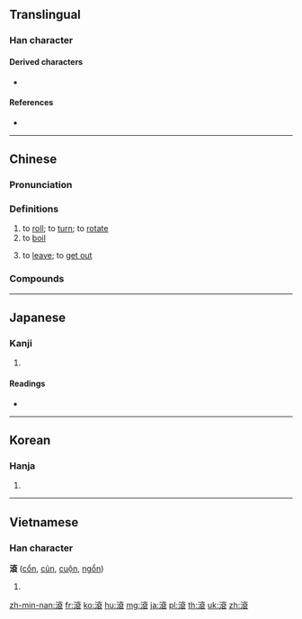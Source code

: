 {{character info/new}}
{{also|滚}}
==Translingual==

===Han character===
{{Han char|rn=85|rad=水|as=11|sn=14|four=30132|canj=EYCV|ids=⿰氵袞}}

====Derived characters====
* {{l|mul|𡁺}}

====References====
* {{Han ref|kx=0644.170|dkj=18098|dj=1052.020|hdz=31705.040|uh=6EFE|ud=28414|bh=BA75|bd=47733}}

----

==Chinese==
{{zh-forms|s=滚}}

===Pronunciation===
{{zh-pron
|m=gǔn
|c=gwan2
|h=pfs=kún
|md=
|mn=kún
|w=
|mc=y
|oc=y
|ma=Zh-gun.ogg
|mna=Taiwanese-Tone_2.ogg
|cat=v
}}

===Definitions===
{{zh-hanzi}}

# to [[roll]]; to [[turn]]; to [[rotate]]
# to [[boil]]
#: {{zh-x|滾水|boiling water|C}}
# {{lb|zh|derogatory}} to [[leave]]; to [[get out]]
#: {{zh-x|你 給 我 滾！|Get out of my face!}}

===Compounds===
{{zh-der|滾邊|滾齒機|滾存|滾打|滾蛋|滾刀|滾刀肉|滾動|滾動摩擦|滾動軸承|滾翻|滾肥|滾沸|滾槓|滾瓜爛熟|滾瓜溜圓|滾瓜流油|滾滾|滾開|滾雷|滾輪|滾熱|滾水|滾水壩|滾湯|滾淌|滾燙|滾筒|滾雪球|滾圓|滾針軸承|滾珠|滾珠軸承|滾柱軸承|圓滾滾|後滾翻|強強滾|屎滾尿流|屁滾尿流|尿流屁滾|利上滾利|撒潑打滾|滾調|滾出去|滾肚|拾頭打滾|滾球兒|滾白水|滾奏法|熱滾滾|滾利|滾馳|滾兒|滾地球|滾子|滾來滾去|滾滾紅塵|滾滾蹡蹡|搖滾|洪波滾雪|打滾|搖滾樂|打滾撒潑|滾肚索|滾刀筋|滾車轍的|滾起來|滾落|滾翻運動|滾白|滾瓜兒|滾唱|滾鞍|泡滾|撲交打滾|黃塵滾滾|連爬帶滾|粗滾滾|鑲滾|翻滾滾|驢打滾|驢打滾兒|翻滾}}

----

==Japanese==

===Kanji===
{{ja-kanji|grade=|rs=水11}}

# {{defn|lang=ja|sort=水11}}

====Readings====
* {{ja-readings|on=[[こん]] (kon)|kun=[[たぎる]] (tagiru)}}

----

==Korean==

===Hanja===
{{ko-hanja|hangeul=곤|eumhun=|rv=gon|mr=kon|y=kon}}

# {{defn|lang=ko|sort=水11}}

----

==Vietnamese==

===Han character===
'''滾''' ([[cổn]], [[củn]], [[cuộn]], [[ngổn]])

# {{defn|lang=vi}}

[[zh-min-nan:滾]]
[[fr:滾]]
[[ko:滾]]
[[hu:滾]]
[[mg:滾]]
[[ja:滾]]
[[pl:滾]]
[[th:滾]]
[[uk:滾]]
[[zh:滾]]